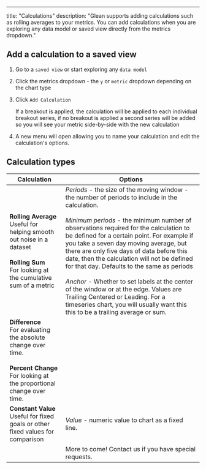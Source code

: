 ---
title: "Calculations"
description: "Glean supports adding calculations such as rolling averages to your metrics.  You can add calculations when you are exploring any data model or saved view directly from the metrics dropdown."

## Add a calculation to a saved view

1. Go to a `saved view` or start exploring any `data model`
2. Click the metrics dropdown - the `y` or `metric` dropdown depending on the chart type
3. Click `Add Calculation`

    <Info> If a breakout is applied, the calculation will be applied to each individual breakout series, if no breakout is applied a second series will be added so you will see your metric side-by-side with the new calculation </Info>

4. A new menu will open allowing you to name your calculation and edit the calculation's options.


## Calculation types

| Calculation | Options |
| --- | --- |
| **Rolling Average** <br/> Useful for helping smooth out noise in a dataset <br/> <br/>  **Rolling Sum** <br/> For looking at the cumulative sum of a metric | *Periods* - the size of the moving window - the number of periods to include in the calculation. <br/> <br/> *Minimum periods* - the minimum number of observations required for the calculation to be defined for a certain point.  For example if you take a seven day moving average, but there are only five days of data before this date, then the calculation will not be defined for that day.  Defaults to the same as periods <br/> <br/> *Anchor* - Whether to set labels at the center of the window or at the edge. Values are Trailing Centered or Leading.  For a timeseries chart, you will usually want this this to be a trailing average or sum. |
| **Difference** <br/> For evaluating the absolute change over time. <br/> <br/> **Percent Change** <br/> For looking at the proportional change over time.|  |
| **Constant Value** <br/> Useful for fixed goals or other fixed values for comparison| *Value* - numeric value to chart as a fixed line. |
|  | More to come!  Contact us if you have special requests. |
